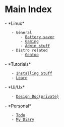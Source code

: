 = Main Index =
- *Linux*
	- General
		- [[linux/bat|Battery saver]]
		- [[linux/gaming|Gaming]]
		- [[linux/admin|Admin stuff]]
	- Distro related
		- [[linux/distros/gentoo|Gentoo]]
- *Tutorials*
	- [[tutorials/installation/installation|Installing Stuff]]
	- [[tutorials/learn/learn|Learn]]
- *Ui/Ux*
	- [[ui-ux-private/design-doc-private|Design Doc(private)]]
- *Personal*
	- [[personal/todo/todo|Todo]]
	- [[personal/diary/diary|My Diary]]
